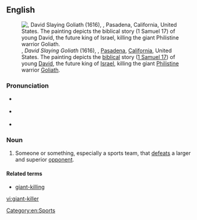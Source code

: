 ==English==
{{was wotd|2016|May|25}}
[[File:David Slaying Goliath by Peter Paul Rubens.jpg|thumb|{{w|Peter Paul Rubens}}, ''David Slaying Goliath'' (1616), {{w|Norton Simon Museum}}, [[Pasadena]], [[California]], United States. The painting depicts the [[biblical]] story ([[w:Books of Samuel|1 Samuel 17]]) of young [[David]], the future king of [[Israel]], killing the giant [[Philistine]] warrior [[Goliath]].]]

===Pronunciation===
* {{a|RP}} {{IPA|/ˈd͡ʒaɪəntˌkɪlə(ɹ)/|lang=en}}
* {{a|GA}} {{IPA|/ˈd͡ʒaɪəntˌkɪlɚ/|lang=en}}
* {{hyphenation|gi|ant kil|ler|lang=en}}

===Noun===
{{en-noun|head=[[giant]]-[[killer]]}}

# Someone or something, especially a sports team, that [[defeat]]s a larger and superior [[opponent]].

====Related terms====
* [[giant-killing]]

[[Category:en:Sports]]

[[vi:giant-killer]]